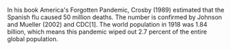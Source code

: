 In his book America's Forgotten Pandemic, Crosby (1989) estimated that the Spanish flu caused 50 million deaths. The number is confirmed by Johnson and Mueller (2002) and CDC[1]. The world population in 1918 was 1.84 billion, which means this pandemic wiped out 2.7 percent of the entire global population.